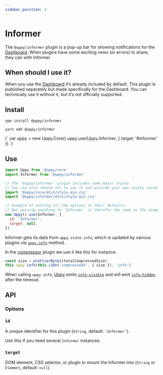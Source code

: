 ```yaml
---
sidebar_position: 3
---
```




# Informer

The `@uppy/informer` plugin is a pop-up bar for showing notifications for the [Dashboard](/docs/user-interfaces/dashboard).
When plugins have some exciting news (or errors) to share, they can with Informer

## When should I use it?

When you use the [Dashboard](/docs/user-interfaces/dashboard) it’s already included by default.
This plugin is published separately but made specifically for the Dashboard.
You can technically use it without it, but it’s not officially supported.

## Install

<Tabs>
  <TabItem value="npm" label="NPM" default>

  ```shell
  npm install @uppy/informer
  ```

  </TabItem>

  <TabItem value="yarn" label="Yarn">

  ```shell
  yarn add @uppy/informer
  ```

  </TabItem>

  <TabItem value="cdn" label="CDN">
    <UppyCdnExample>
      {`
      var uppy = new Uppy.Core()
      uppy.use(Uppy.Informer, { target: '#informer' })
      `}
    </UppyCdnExample>
  </TabItem>
</Tabs>

## Use

```js
import Uppy from '@uppy/core'
import Informer from '@uppy/informer'

// The `@uppy/informer` plugin includes some basic styles.
// You can also choose not to use it and provide your own styles instead.
import '@uppy/core/dist/style.min.css'
import '@uppy/informer/dist/style.min.css'

// Example of setting all the options to their defaults.
// Not passing anything to `Informer` is therefor the same as the example below.
new Uppy().use(Informer, {
  id: 'Informer',
  target: null,
})
```

Informer gets its data from `uppy.state.info`,
which is updated by various plugins via [`uppy.info`](/docs/uppy-core#infomessage-type-duration) method.

In the [compressor](/docs/compressor) plugin we use it like this for instance:

```js
const size = prettierBytes(totalCompressedSize)
this.uppy.info(this.i18n('compressedX', { size }), 'info')
```

When calling `uppy.info`, [Uppy](/docs/uppy-core) emits [`info-visible`](/docs/uppy-core#info-visible)
and will emit [`info-hidden`](/docs/uppy-core#info-hidden) after the timeout.

## API

### Options

### `id`

A unique identifier for this plugin (`String`, default: `'Informer'`). 

Use this if you need several `Informer` instances.

### `target`

DOM element, CSS selector, or plugin to mount the Informer into (`String` or `Element`, default: `null`).

